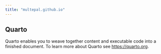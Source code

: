 ```yaml
---
title: "multepal.github.io"
---
```


## Quarto

Quarto enables you to weave together content and executable code into a finished document. To learn more about Quarto see <https://quarto.org>.
